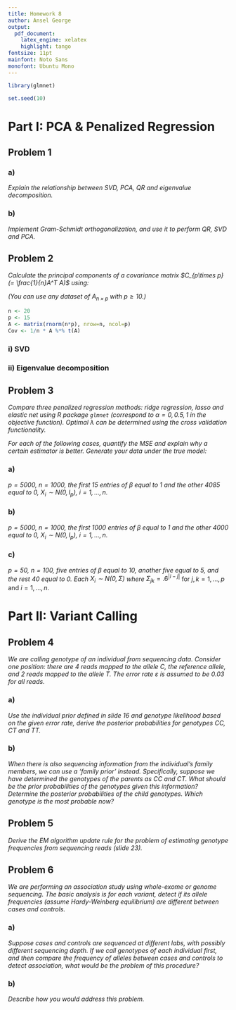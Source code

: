 ```yaml
---
title: Homework 8
author: Ansel George
output:
  pdf_document:
    latex_engine: xelatex
    highlight: tango
fontsize: 11pt
mainfont: Noto Sans
monofont: Ubuntu Mono
---
```


\newcommand{\norm}[1]{\left\lVert#1\right\rVert}
\newcommand{\argmin}{\operatornamewithlimits{arg\ min}}
\newcommand{\argmax}{\operatornamewithlimits{arg\ max}}

```r
library(glmnet)

set.seed(10)
```

# Part I: PCA & Penalized Regression

## Problem 1

### a)
*Explain the relationship between SVD, PCA, QR and eigenvalue decomposition.*

### b)
*Implement Gram-Schmidt orthogonalization, and use it to perform QR, SVD and
PCA.*


## Problem 2
*Calculate the principal components of a covariance matrix $C_{p\times p} (=
\frac{1}{n}A^T A)$ using:*

*(You can use any dataset of $A_{n\times p}$ with $p \geq 10$.)*

```r
n <- 20
p <- 15
A <- matrix(rnorm(n*p), nrow=n, ncol=p)
Cov <- 1/n * A %*% t(A)
```

### i) SVD

### ii) Eigenvalue decomposition


## Problem 3
*Compare three penalized regression methods: ridge regression, lasso and
elastic net using R package `glmnet` (correspond to $\alpha = 0, 0.5, 1$ in the
objective function). Optimal $\lambda$ can be determined using the cross
validation functionality.*

\begin{equation*}
\hat\beta = \argmax_\beta \frac{1}{2n} \norm{y - X \beta}_2^2 + \lambda \big( \frac{1}{2}(1-\alpha)\norm{\beta}_2^2 + \alpha \norm{\beta}_1 \big)
\end{equation*}

*For each of the following cases, quantify the MSE and explain why a certain
estimator is better. Generate your data under the true model:*

\begin{equation*}
y = X\beta + \epsilon\textrm{, where } y \in \mathbb{R}^n, X \in \mathbb{R}^{n \times p}\textrm{, } \beta \in \mathbb{R}^p \textrm{, } \epsilon \sim N(0,I_n) \textrm{ and: }
\end{equation*}

### a)
*$p = 5000$, $n=1000$, the first $15$ entries of $\beta$ equal to $1$ and the
other $4085$ equal to $0$, $X_i \sim N(0, I_p)$, $i = 1, \dots, n$.*

### b)
*$p = 5000$, $n=1000$, the first $1000$ entries of $\beta$ equal to $1$ and the
other $4000$ equal to $0$, $X_i \sim N(0, I_p)$, $i = 1, \dots, n$.*

### c)
*$p = 50$, $n=100$, five entries of $\beta$ equal to $10$, another five equal
to $5$, and the rest $40$ equal to $0$. Each $X_i \sim N(0, \Sigma)$ where*
$\Sigma_{jk} = .6^{|i-j|}$ for $j,k = 1, \dots, p$ and $i = 1, \dots, n$.


# Part II: Variant Calling

## Problem 4
*We are calling genotype of an individual from sequencing data. Consider one
position: there are 4 reads mapped to the allele C, the reference allele, and 2
reads mapped to the allele T. The error rate ε is assumed to be 0.03 for all
reads.*

### a)
*Use the individual prior defined in slide 16 and genotype likelihood based on
the given error rate, derive the posterior probabilities for genotypes CC, CT
and TT.*

### b)
*When there is also sequencing information from the individual’s family
members, we can use a ‘family prior’ instead. Specifically, suppose we have
determined the genotypes of the parents as CC and CT. What should be the prior
probabilities of the genotypes given this information? Determine the posterior
probabilities of the child genotypes. Which genotype is the most probable now?*


## Problem 5
*Derive the EM algorithm update rule for the problem of estimating genotype
frequencies from sequencing reads (slide 23).*

## Problem 6
*We are performing an association study using whole-exome or genome sequencing.
The basic analysis is for each variant, detect if its allele frequencies
(assume Hardy-Weinberg equilibrium) are different between cases and controls.*

### a)
*Suppose cases and controls are sequenced at different labs, with possibly
different sequencing depth. If we call genotypes of each individual first, and
then compare the frequency of alleles between cases and controls to detect
association, what would be the problem of this procedure?*

### b)
*Describe how you would address this problem.*
